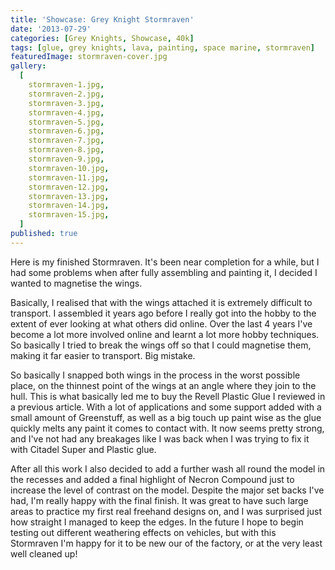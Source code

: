 ```yaml
---
title: 'Showcase: Grey Knight Stormraven'
date: '2013-07-29'
categories: [Grey Knights, Showcase, 40k]
tags: [glue, grey knights, lava, painting, space marine, stormraven]
featuredImage: stormraven-cover.jpg
gallery:
  [
    stormraven-1.jpg,
    stormraven-2.jpg,
    stormraven-3.jpg,
    stormraven-4.jpg,
    stormraven-5.jpg,
    stormraven-6.jpg,
    stormraven-7.jpg,
    stormraven-8.jpg,
    stormraven-9.jpg,
    stormraven-10.jpg,
    stormraven-11.jpg,
    stormraven-12.jpg,
    stormraven-13.jpg,
    stormraven-14.jpg,
    stormraven-15.jpg,
  ]
published: true
---
```


Here is my finished Stormraven. It's been near completion for a while, but I had some problems when after fully
assembling and painting it, I decided I wanted to magnetise the wings.

Basically, I realised that with the wings attached it is extremely difficult to transport. I assembled it years
ago before I really got into the hobby to the extent of ever looking at what others did online. Over the last 4
years I've become a lot more involved online and learnt a lot more hobby techniques. So basically I tried to break
the wings off so that I could magnetise them, making it far easier to transport. Big mistake.

So basically I snapped both wings in the process in the worst possible place, on the thinnest point of the wings at
an angle where they join to the hull. This is what basically led me to buy the Revell Plastic Glue I reviewed in a
previous article. With a lot of applications and some support added with a
small amount of Greenstuff, as well as a big touch up paint wise as the glue quickly melts any paint it comes to
contact with. It now seems pretty strong, and I've not had any breakages like I was back when I was trying to fix
it with Citadel Super and Plastic glue.

After all this work I also decided to add a further wash all round the model in the recesses and added a final
highlight of Necron Compound just to increase the level of contrast on the model. Despite the major set backs I've
had, I'm really happy with the final finish. It was great to have such large areas to practice my first real freehand
designs on, and I was surprised just how straight I managed to keep the edges. In the future I hope to begin testing
out different weathering effects on vehicles, but with this Stormraven I'm happy for it to be new our of the factory,
or at the very least well cleaned up!
